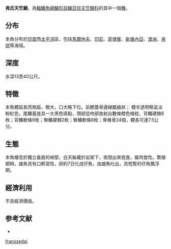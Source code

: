 {{Speciesbox
| name = 弗氏天竺鯛
| status = NE
| genus = Apogon
| species = franssedai
| authority = Allen, Kuiter & Randall, 1994
| synonyms = 
}}
'''弗氏天竺鯛'''，為[[輻鰭魚綱|輻鰭魚綱]][[鱸形目|鱸形目]][[鱸亞目|鱸亞目]][[天竺鯛科|天竺鯛科]]的其中一個[[種|種]]。

==分布==
本魚分布於[[印度|印度]]西[[太平洋|太平洋]]區，包括[[馬爾地夫|馬爾地夫]]、[[印尼|印尼]]、[[菲律賓|菲律賓]]、[[新幾內亞|新幾內亞]]、[[澳洲|澳洲]]、[[帛琉|帛琉]]等海域。

==深度==
水深13至40公尺。

==特徵==
本魚體延長而側扁，眼大，口大略下位。前鰓蓋骨邊緣鋸齒狀； 體半透明略呈淡粉紅色，尾鰭基底具一大黑色斑點，頭部從吻部放射出數條橙色條紋，背鰭硬棘8枚；背鰭軟條9枚；臀鰭硬棘2枚；臀鰭軟條8枚；脊椎骨24個，體長可達7.5公分。

==生態==
本魚棲息於獨立垂直的峭壁，白天躲藏於岩架下，夜間出來覓食，屬肉食性。繁殖期時，雄魚具有口孵習性，卵約7日化成仔魚，由雄魚吐出，具短暫的仔魚飄浮期。

==經濟利用==
不具經濟價值。

==参考文献==
*{{FishBase_species|genus=Apogon|species=franssedai|year=2011|month=12}}
{{Taxonbar|from=Q1077918}}

[[Category:天竺鯛屬|franssedai]]
